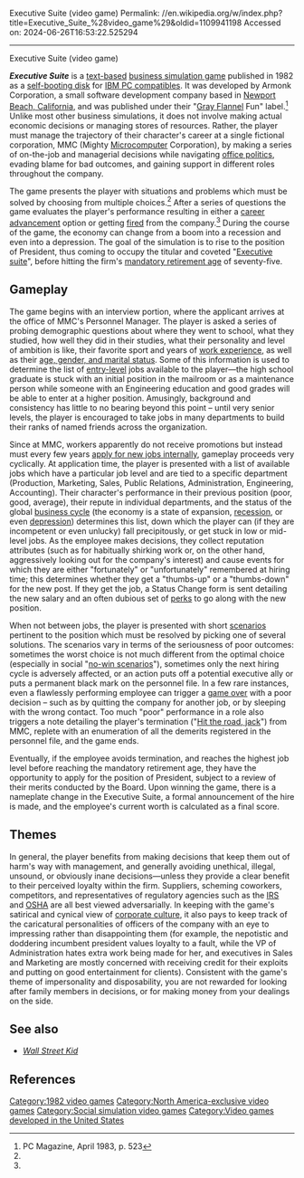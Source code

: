 Executive Suite (video game)
Permalink: //en.wikipedia.org/w/index.php?title=Executive_Suite_%28video_game%29&oldid=1109941198
Accessed on: 2024-06-26T16:53:22.525294



------
Executive Suite (video game)
{{Use dmy dates|date=January 2016}}
{{Original research|date=September 2022}}
{{Short description|1982 video game}}
{{Infobox video game
|title = Executive Suite
|image = ExecutiveSuiteUSBoxShotPC.jpg
|caption =
|developer = Armonk Corporation<ref name="mobygames">[http://www.mobygames.com/game/dos/executive-suite ''Executive Suite''] at [[MobyGames]]</ref>   
|publisher = Armonk Corporation<ref name="mobygames"/>
|designer = 
|released = {{vgrelease|NA|1982<ref>[http://www.gamefaqs.com/pc/583056-executive-suite/data ''Executive Suite''] at [[GameFAQs]]</ref>}}
|genre = [[Life simulation game|Life simulation]] involving managerial skills<ref name="mobygames"/>
|modes = [[Single-player video game|Single-player]]
|platforms = [[IBM Personal Computer|IBM PC]]<ref name="mobygames"/>
}}

'''''Executive Suite'''''  is a [[text-based]] [[business simulation game]] published in 1982 as a [[self-booting disk]] for [[IBM PC compatible]]s. It was developed by Armonk Corporation, a small software development company based in [[Newport Beach, California]], and was published under their "[[The Man in the Gray Flannel Suit|Gray Flannel]] Fun" label.<ref name="pcmag">PC Magazine, April 1983, p. 523</ref> Unlike most other business simulations, it does not involve making actual economic decisions or managing stores of resources. Rather, the player must manage the trajectory of their character's career at a single fictional corporation, MMC (Mighty [[Microcomputer]] Corporation), by making a series of on-the-job and managerial decisions while navigating [[office politics]], evading blame for bad outcomes, and gaining support in different roles throughout the company.

The game presents the player with situations and problems which must be solved by choosing from multiple choices.<ref name="mobygames"/> After a series of questions the game evaluates the player's performance resulting in either a [[Promotion (rank)|career advancement]] option or getting [[Termination of employment|fired]] from the company.<ref name="mobygames"/> During the course of the game, the economy can change from a boom into a recession and even into a depression. The goal of the simulation is to rise to the position of President, thus coming to occupy the titular and coveted "[[Executive suite]]", before hitting the firm's [[mandatory retirement age]] of seventy-five.

== Gameplay ==

The game begins with an interview portion, where the applicant arrives at the office of MMC's Personnel Manager. The player is asked a series of probing demographic questions about where they went to school, what they studied, how well they did in their studies, what their personality and level of ambition is like, their favorite sport and years of [[work experience]], as well as their [[Job interview#Legal issues|age, gender, and marital status]]. Some of this information is used to determine the list of [[entry-level]] jobs available to the player—the high school graduate is stuck with an initial position in the mailroom or as a maintenance person while someone with an Engineering education and good grades will be able to enter at a higher position. Amusingly, background and consistency has little to no bearing beyond this point – until very senior levels, the player is encouraged to take jobs in many departments to build their ranks of named friends across the organization.

Since at MMC, workers apparently do not receive promotions but instead must every few years [[Recruitment#Internal recruitment|apply for new jobs internally]], gameplay proceeds very cyclically. At application time, the player is presented with a list of available jobs which have a particular job level and are tied to a specific department (Production, Marketing, Sales, Public Relations, Administration, Engineering, Accounting). Their character's performance in their previous position (poor, good, average), their repute in individual departments, and the status of the global [[business cycle]] (the economy is a state of expansion, [[recession]], or even [[Economic depression|depression]]) determines this list, down which the player can (if they are incompetent or even unlucky) fall precipitously, or get stuck in low or mid-level jobs. As the employee makes decisions, they collect reputation attributes (such as for habitually shirking work or, on the other hand, aggressively looking out for the company's interest) and cause events for which they are either "fortunately" or "unfortunately" remembered at hiring time; this determines whether they get a "thumbs-up" or a "thumbs-down" for the new post. If they get the job, a Status Change form is sent detailing the new salary and an often dubious set of [[Employee benefits|perks]] to go along with the new position.

When not between jobs, the player is presented with short [[scenario]]s pertinent to the position which must be resolved by picking one of several solutions. The scenarios vary in terms of the seriousness of poor outcomes: sometimes the worst choice is not much different from the optimal choice (especially in social "[[No-win situation|no-win scenarios]]"), sometimes only the next hiring cycle is adversely affected, or an action puts off a potential executive ally or puts a permanent black mark on the personnel file. In a few rare instances, even a flawlessly performing employee can trigger a [[game over]] with a poor decision – such as by quitting the company for another job, or by sleeping with the wrong contact. Too much "poor" performance in a role also triggers a note detailing the player's termination ("[[Hit the road, jack]]") from MMC, replete with an enumeration of all the demerits registered in the personnel file, and the game ends.

Eventually, if the employee avoids termination, and reaches the highest job level before reaching the mandatory retirement age, they have the opportunity to apply for the position of President, subject to a review of their merits conducted by the Board. Upon winning the game, there is a nameplate change in the Executive Suite, a formal announcement of the hire is made, and the employee's current worth is calculated as a final score.

==Themes==

In general, the player benefits from making decisions that keep them out of harm's way with management, and generally avoiding unethical, illegal, unsound, or obviously inane decisions—unless they provide a clear benefit to their perceived loyalty within the firm. Suppliers, scheming coworkers, competitors, and representatives of regulatory agencies such as the [[IRS]] and [[Occupational Safety and Health Administration|OSHA]] are all best viewed adversarially. In keeping with the game's satirical and cynical view of [[corporate culture]], it also pays to keep track of the caricatural personalities of officers of the company with an eye to impressing rather than disappointing them (for example, the nepotistic and doddering incumbent president values loyalty to a fault, while the VP of Administration hates extra work being made for her, and executives in Sales and Marketing are mostly concerned with receiving credit for their exploits and putting on good entertainment for clients). Consistent with the game's theme of impersonality and disposability, you are not rewarded for looking after family members in decisions, or for making money from your dealings on the side.

==See also==
* ''[[Wall Street Kid]]''

==References==
{{reflist}}

[[Category:1982 video games]]
[[Category:North America-exclusive video games]]
[[Category:Social simulation video games]]
[[Category:Video games developed in the United States]]